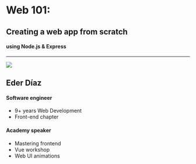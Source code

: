 
# Web 101:

## Creating a web app from scratch

#### using Node.js & Express

---


<!-- this will go in the left part of the slide... -->

![](./slides/images/speaker.jpeg)

<!-- ... the rest goes to the right -->

## Eder Díaz

#### Software engineer

- 9+ years Web Development
- Front-end chapter

#### Academy speaker

- Mastering frontend
- Vue workshop
- Web UI animations

